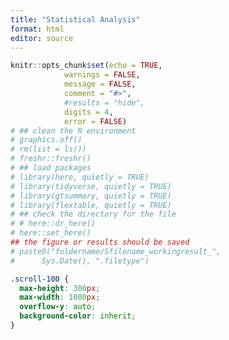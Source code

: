 ```yaml
---
title: "Statistical Analysis"
format: html
editor: source
---
```


```r
knitr::opts_chunk$set(echo = TRUE,
            warnings = FALSE,
            message = FALSE,
            comment = "#>",
            #results = "hide",
            digits = 4,
            error = FALSE)
# ## clean the R environment
# graphics.off()
# rm(list = ls())
# freshr::freshr()
# ## load packages
# library(here, quietly = TRUE)
# library(tidyverse, quietly = TRUE)
# library(gtsummary, quietly = TRUE)
# library(flextable, quietly = TRUE)
# ## check the directory for the file
# # here::dr_here()
# here::set_here()
## the figure or results should be saved 
# paste0("foldername/Sfilename_workingresult_", 
#      Sys.Date(), ".filetype")
```

```css
.scroll-100 {
  max-height: 300px;
  max-width: 1000px;
  overflow-y: auto;
  background-color: inherit;
}
```

